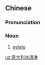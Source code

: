 ==Chinese==
{{zh-forms|type=33}}

===Pronunciation===
{{zh-pron
|m=Yìdàlì bīngqílín
|c=ji3 daai6 lei6 bing1 kei4 lam4,ji3 daai6 lei6 bing1 kei4 lam4-2
|cat=n
}}

===Noun===
{{zh-noun}}

# [[gelato]]

[[uz:意大利冰淇淋]]